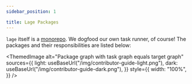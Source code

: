 ```yaml
---
sidebar_position: 1

title: Lage Packages
---
```



`lage` itself is a [monorepo](https://github.com/microsoft/lage/tree/master/packages). We dogfood our own task runner, of course! The packages and their responsibilities are listed below:

<ThemedImage
  alt="Package graph with task graph equals target graph"
  sources={{
    light: useBaseUrl("/img/contributor-guide-light.png"),
    dark: useBaseUrl("/img/contributor-guide-dark.png"),
  }}
  style={{
    width: "100%",
  }}
/>